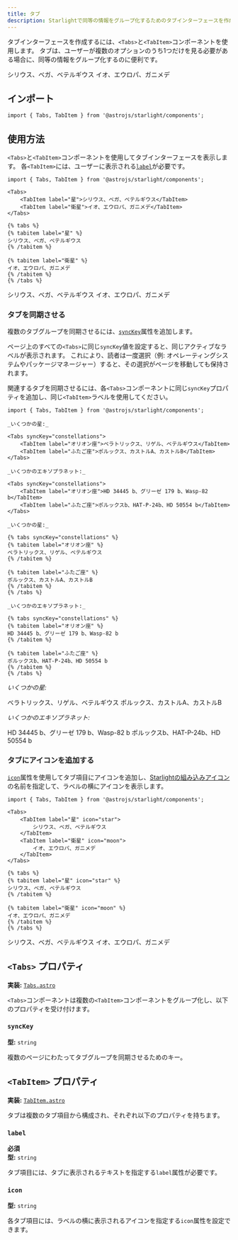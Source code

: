 ```yaml
---
title: タブ
description: Starlightで同等の情報をグループ化するためのタブインターフェースを作成する方法を学びましょう。
---
```



タブインターフェースを作成するには、`<Tabs>`と`<TabItem>`コンポーネントを使用します。
タブは、ユーザーが複数のオプションのうち1つだけを見る必要がある場合に、同等の情報をグループ化するのに便利です。


<Preview>

<Tabs slot="preview">
	<TabItem label="星">シリウス、ベガ、ベテルギウス</TabItem>
	<TabItem label="衛星">イオ、エウロパ、ガニメデ</TabItem>
</Tabs>

</Preview>

## インポート

```tsx
import { Tabs, TabItem } from '@astrojs/starlight/components';
```

## 使用方法

`<Tabs>`と`<TabItem>`コンポーネントを使用してタブインターフェースを表示します。
各`<TabItem>`には、ユーザーに表示される[`label`](#label)が必要です。

<Preview>

```mdx
import { Tabs, TabItem } from '@astrojs/starlight/components';

<Tabs>
	<TabItem label="星">シリウス、ベガ、ベテルギウス</TabItem>
	<TabItem label="衛星">イオ、エウロパ、ガニメデ</TabItem>
</Tabs>
```

<Fragment slot="markdoc">

```markdoc
{% tabs %}
{% tabitem label="星" %}
シリウス、ベガ、ベテルギウス
{% /tabitem %}

{% tabitem label="衛星" %}
イオ、エウロパ、ガニメデ
{% /tabitem %}
{% /tabs %}
```

</Fragment>

<Tabs slot="preview">
	<TabItem label="星">シリウス、ベガ、ベテルギウス</TabItem>
	<TabItem label="衛星">イオ、エウロパ、ガニメデ</TabItem>
</Tabs>

</Preview>

### タブを同期させる

複数のタブグループを同期させるには、[`syncKey`](#synckey)属性を追加します。

ページ上のすべての`<Tabs>`に同じ`syncKey`値を設定すると、同じアクティブなラベルが表示されます。
これにより、読者は一度選択（例: オペレーティングシステムやパッケージマネージャー）すると、その選択がページを移動しても保持されます。

関連するタブを同期させるには、各`<Tabs>`コンポーネントに同じ`syncKey`プロパティを追加し、同じ`<TabItem>`ラベルを使用してください。

<Preview>

```mdx 'syncKey="constellations"'
import { Tabs, TabItem } from '@astrojs/starlight/components';

_いくつかの星:_

<Tabs syncKey="constellations">
	<TabItem label="オリオン座">ベラトリックス、リゲル、ベテルギウス</TabItem>
	<TabItem label="ふたご座">ポルックス、カストルA、カストルB</TabItem>
</Tabs>

_いくつかのエキソプラネット:_

<Tabs syncKey="constellations">
	<TabItem label="オリオン座">HD 34445 b、グリーゼ 179 b、Wasp-82 b</TabItem>
	<TabItem label="ふたご座">ポルックスb、HAT-P-24b、HD 50554 b</TabItem>
</Tabs>
```

<Fragment slot="markdoc">

```markdoc 'syncKey="constellations"'
_いくつかの星:_

{% tabs syncKey="constellations" %}
{% tabitem label="オリオン座" %}
ベラトリックス、リゲル、ベテルギウス
{% /tabitem %}

{% tabitem label="ふたご座" %}
ポルックス、カストルA、カストルB
{% /tabitem %}
{% /tabs %}

_いくつかのエキソプラネット:_

{% tabs syncKey="constellations" %}
{% tabitem label="オリオン座" %}
HD 34445 b、グリーゼ 179 b、Wasp-82 b
{% /tabitem %}

{% tabitem label="ふたご座" %}
ポルックスb、HAT-P-24b、HD 50554 b
{% /tabitem %}
{% /tabs %}
```

</Fragment>

<Fragment slot="preview">

_いくつかの星:_

<Tabs syncKey="constellations">
	<TabItem label="オリオン座">ベラトリックス、リゲル、ベテルギウス</TabItem>
	<TabItem label="ふたご座">ポルックス、カストルA、カストルB</TabItem>
</Tabs>

_いくつかのエキソプラネット:_

<Tabs syncKey="constellations">
	<TabItem label="オリオン座">HD 34445 b、グリーゼ 179 b、Wasp-82 b</TabItem>
	<TabItem label="ふたご座">ポルックスb、HAT-P-24b、HD 50554 b</TabItem>
</Tabs>

</Fragment>

</Preview>

### タブにアイコンを追加する

[`icon`](#icon)属性を使用してタブ項目にアイコンを追加し、[Starlightの組み込みアイコン](/ja/reference/icons/#すべてのアイコン)の名前を指定して、ラベルの横にアイコンを表示します。

<Preview>

```mdx /icon="\w+"/
import { Tabs, TabItem } from '@astrojs/starlight/components';

<Tabs>
	<TabItem label="星" icon="star">
		シリウス、ベガ、ベテルギウス
	</TabItem>
	<TabItem label="衛星" icon="moon">
		イオ、エウロパ、ガニメデ
	</TabItem>
</Tabs>
```

<Fragment slot="markdoc">

```markdoc /icon="\w+"/
{% tabs %}
{% tabitem label="星" icon="star" %}
シリウス、ベガ、ベテルギウス
{% /tabitem %}

{% tabitem label="衛星" icon="moon" %}
イオ、エウロパ、ガニメデ
{% /tabitem %}
{% /tabs %}
```

</Fragment>

<Tabs slot="preview">
	<TabItem label="星" icon="star">
		シリウス、ベガ、ベテルギウス
	</TabItem>
	<TabItem label="衛星" icon="moon">
		イオ、エウロパ、ガニメデ
	</TabItem>
</Tabs>

</Preview>

## `<Tabs>` プロパティ

**実装:** [`Tabs.astro`](https://github.com/withastro/starlight/blob/main/packages/starlight/user-components/Tabs.astro)

`<Tabs>`コンポーネントは複数の`<TabItem>`コンポーネントをグループ化し、以下のプロパティを受け付けます。

### `syncKey`

**型:** `string`

複数のページにわたってタブグループを同期させるためのキー。

## `<TabItem>` プロパティ

**実装:** [`TabItem.astro`](https://github.com/withastro/starlight/blob/main/packages/starlight/user-components/TabItem.astro)

タブは複数のタブ項目から構成され、それぞれ以下のプロパティを持ちます。

### `label`

**必須**  
**型:** `string`

タブ項目には、タブに表示されるテキストを指定する`label`属性が必要です。

### `icon`

**型:** `string`

各タブ項目には、ラベルの横に表示されるアイコンを指定する`icon`属性を設定できます。
